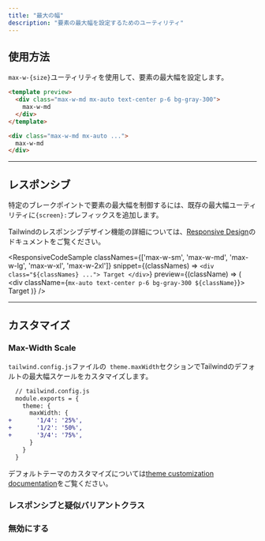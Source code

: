```yaml
---
title: "最大の幅"
description: "要素の最大幅を設定するためのユーティリティ"
---
```




## 使用方法

`max-w-{size}`ユーティリティを使用して、要素の最大幅を設定します。

```html
<template preview>
  <div class="max-w-md mx-auto text-center p-6 bg-gray-300">
    max-w-md
  </div>
</template>

<div class="max-w-md mx-auto ...">
  max-w-md
</div>
```

---

## レスポンシブ

特定のブレークポイントで要素の最大幅を制御するには、既存の最大幅ユーティリティに`{screen}:`プレフィックスを追加します。

Tailwindのレスポンシブデザイン機能の詳細については、[Responsive Design](/docs/responsive-design)のドキュメントをご覧ください。

<ResponsiveCodeSample
  classNames={['max-w-sm', 'max-w-md', 'max-w-lg', 'max-w-xl', 'max-w-2xl']}
  snippet={(classNames) => `
    <div class="${classNames} ...">
      Target
    </div>
  `}
  preview={(className) => (
    <div className={`mx-auto text-center p-6 bg-gray-300 ${className}`}>
      Target
    </div>
  )}
/>

---

## カスタマイズ

### Max-Width Scale

`tailwind.config.js`ファイルの` theme.maxWidth`セクションでTailwindのデフォルトの最大幅スケールをカスタマイズします。

```diff
  // tailwind.config.js
  module.exports = {
    theme: {
      maxWidth: {
+       '1/4': '25%',
+       '1/2': '50%',
+       '3/4': '75%',
      }
    }
  }
```

デフォルトテーマのカスタマイズについては[theme customization documentation](/docs/theme#customizing-the-default-theme)をご覧ください。

### レスポンシブと疑似バリアントクラス

<Variants plugin="maxWidth" name="max-width" />

### 無効にする

<Disabling plugin="maxWidth" name="max-width" />
